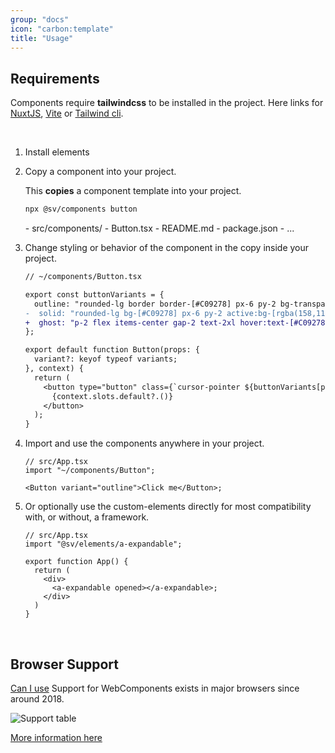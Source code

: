 ```yaml
---
group: "docs"
icon: "carbon:template"
title: "Usage"
---
```



## Requirements

Components require **tailwindcss** to be installed in the project. Here links for [NuxtJS](https://www.npmjs.com/package/@nuxtjs/tailwindcss), [Vite](https://tailwindcss.com/docs/guides/vite) or [Tailwind cli](https://tailwindcss.com/docs/installation).

<br/>

<Steps>

1. Install elements

    <Command
      pnpm="pnpm add @sv/elements"
      npm="npm i @sv/elements"
      bun="bun add @sv/elements"
    />

2. Copy a component into your project.

    This **copies** a component template into your project.

    ```bash
    npx @sv/components button
    ```

    <FileTree>
    - src/components/
      - Button.tsx
    - README.md
    - package.json
    - ...
    </FileTree>

3. Change styling or behavior of the component in the copy inside your project.

    ```diff lang="tsx"
    // ~/components/Button.tsx

    export const buttonVariants = {
      outline: "rounded-lg border border-[#C09278] px-6 py-2 bg-transparent",
    -  solid: "rounded-lg bg-[#C09278] px-6 py-2 active:bg-[rgba(158,118,96,1)]",
    +  ghost: "p-2 flex items-center gap-2 text-2xl hover:text-[#C09278]",
    };

    export default function Button(props: {
      variant?: keyof typeof variants;
    }, context) {
      return (
        <button type="button" class={`cursor-pointer ${buttonVariants[props.variant ?? "solid"]}`}>
          {context.slots.default?.()}
        </button>
      );
    }
    ```

4. Import and use the components anywhere in your project.

    ```tsx
    // src/App.tsx
    import "~/components/Button";

    <Button variant="outline">Click me</Button>;
    ```

5. Or optionally use the custom-elements directly for most compatibility with, or without, a framework.

    ```tsx
    // src/App.tsx
    import "@sv/elements/a-expandable";

    export function App() {
      return (
        <div>
          <a-expandable opened></a-expandable>;
        </div>
      )
    }
    ```

</Steps>

<br/>

## Browser Support

[Can I use](https://caniuse.com/mdn-api_window_customelements) Support for WebComponents exists in major browsers since around 2018.

![Support table](./images/support.jpg)

[More information here](https://www.webcomponents.org/)
